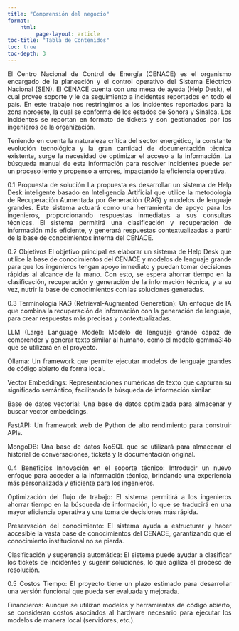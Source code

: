 ```yaml
---
title: "Comprensión del negocio"
format: 
    html:
         page-layout: article
toc-title: "Tabla de Contenidos"
toc: true
toc-depth: 3
---
```


::: {style="text-align: justify"}
El Centro Nacional de Control de Energía (CENACE) es el organismo encargado de la planeación y el control operativo del Sistema Eléctrico Nacional (SEN). El CENACE cuenta con una mesa de ayuda (Help Desk), el cual provee soporte y le da seguimiento a incidentes reportados en todo el país. En este trabajo nos restringimos a los incidentes reportados para la zona noroeste, la cual se conforma de los estados de Sonora y Sinaloa. Los incidentes se reportan en formato de tickets y son gestionados por los ingenieros de la organización.

Teniendo en cuenta la naturaleza crítica del sector energético, la constante evolución tecnológica y la gran cantidad de documentación técnica existente, surge la necesidad de optimizar el acceso a la información. La búsqueda manual de esta información para resolver incidentes puede ser un proceso lento y propenso a errores, impactando la eficiencia operativa.

0.1 Propuesta de solución
La propuesta es desarrollar un sistema de Help Desk inteligente basado en Inteligencia Artificial que utilice la metodología de Recuperación Aumentada por Generación (RAG) y modelos de lenguaje grandes. Este sistema actuará como una herramienta de apoyo para los ingenieros, proporcionando respuestas inmediatas a sus consultas técnicas. El sistema permitirá una clasificación y recuperación de información más eficiente, y generará respuestas contextualizadas a partir de la base de conocimientos interna del CENACE.

0.2 Objetivos
El objetivo principal es elaborar un sistema de Help Desk que utilice la base de conocimientos del CENACE y modelos de lenguaje grande para que los ingenieros tengan apoyo inmediato y puedan tomar decisiones rápidas al alcance de la mano. Con esto, se espera ahorrar tiempo en la clasificación, recuperación y generación de la información técnica, y a su vez, nutrir la base de conocimientos con las soluciones generadas.

0.3 Terminología
RAG (Retrieval-Augmented Generation): Un enfoque de IA que combina la recuperación de información con la generación de lenguaje, para crear respuestas más precisas y contextualizadas.

LLM (Large Language Model): Modelo de lenguaje grande capaz de comprender y generar texto similar al humano, como el modelo gemma3:4b que se utilizará en el proyecto.

Ollama: Un framework que permite ejecutar modelos de lenguaje grandes de código abierto de forma local.

Vector Embeddings: Representaciones numéricas de texto que capturan su significado semántico, facilitando la búsqueda de información similar.

Base de datos vectorial: Una base de datos optimizada para almacenar y buscar vector embeddings.

FastAPI: Un framework web de Python de alto rendimiento para construir APIs.

MongoDB: Una base de datos NoSQL que se utilizará para almacenar el historial de conversaciones, tickets y la documentación original.

0.4 Beneficios
Innovación en el soporte técnico: Introducir un nuevo enfoque para acceder a la información técnica, brindando una experiencia más personalizada y eficiente para los ingenieros.

Optimización del flujo de trabajo: El sistema permitirá a los ingenieros ahorrar tiempo en la búsqueda de información, lo que se traducirá en una mayor eficiencia operativa y una toma de decisiones más rápida.

Preservación del conocimiento: El sistema ayuda a estructurar y hacer accesible la vasta base de conocimientos del CENACE, garantizando que el conocimiento institucional no se pierda.

Clasificación y sugerencia automática: El sistema puede ayudar a clasificar los tickets de incidentes y sugerir soluciones, lo que agiliza el proceso de resolución.

0.5 Costos
Tiempo: El proyecto tiene un plazo estimado para desarrollar una versión funcional que pueda ser evaluada y mejorada.

Financieros: Aunque se utilizan modelos y herramientas de código abierto, se consideran costos asociados al hardware necesario para ejecutar los modelos de manera local (servidores, etc.).
:::